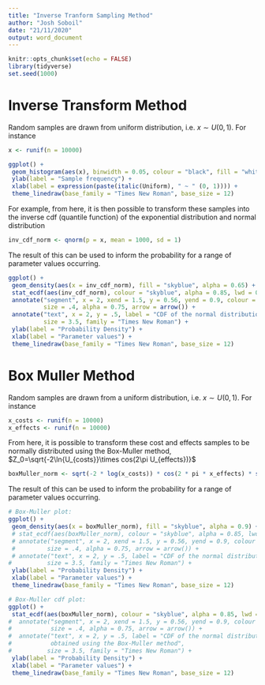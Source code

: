 ```yaml
---
title: "Inverse Tranform Sampling Method"
author: "Josh Soboil"
date: "21/11/2020"
output: word_document
---
```


```r
knitr::opts_chunk$set(echo = FALSE)
library(tidyverse)
set.seed(1000)
```

#  Inverse Transform Method

Random samples are drawn from uniform distribution, i.e. $x\sim  U(0, 1)$. For instance
```r
x <- runif(n = 10000)
```

```r
ggplot() + 
 geom_histogram(aes(x), binwidth = 0.05, colour = "black", fill = "white", alpha = 0.95) + 
 ylab(label = "Sample frequency") +
 xlab(label = expression(paste(italic(Uniform), " ~ " (0, 1)))) +
 theme_linedraw(base_family = "Times New Roman", base_size = 12)
```
For example, from here, it is then possible to transform these samples into the inverse cdf (quantile function) of the exponential distribution and normal distribution 
```r
inv_cdf_norm <- qnorm(p = x, mean = 1000, sd = 1)
```
The result of this can  be used to inform the probability for a range of parameter values occurring.
```r
ggplot() + 
 geom_density(aes(x = inv_cdf_norm), fill = "skyblue", alpha = 0.65) +
 stat_ecdf(aes(inv_cdf_norm), colour = "skyblue", alpha = 0.85, lwd = 0.95) + 
 annotate("segment", x = 2, xend = 1.5, y = 0.56, yend = 0.9, colour = "black", 
          size = .4, alpha = 0.75, arrow = arrow()) +
 annotate("text", x = 2, y = .5, label = "CDF of the normal distribution transformed \n obtained using the Inverse Transform sampling method",
          size = 3.5, family = "Times New Roman") +
 ylab(label = "Probability Density") +
 xlab(label = "Parameter values") +
 theme_linedraw(base_family = "Times New Roman", base_size = 12)
```


#  Box Muller Method
Random samples are drawn from a uniform distribution, i.e. $x\sim  U(0, 1)$. For instance
```r
x_costs <- runif(n = 10000)
x_effects <- runif(n = 10000)
```

From here, it is  possible to transform these cost and effects samples to be normally distributed using the Box-Muller method, $Z_0=\sqrt{-2\ln{U_{costs}}\times cos(2\pi U_{effects})}$
```r
boxMuller_norm <- sqrt(-2 * log(x_costs)) * cos(2 * pi * x_effects) * sqrt(300) + 1000
```
The result of this can  be used to inform the probability for a range of parameter values occurring.
```r
# Box-Muller plot:
ggplot() + 
 geom_density(aes(x = boxMuller_norm), fill = "skyblue", alpha = 0.9) +
 # stat_ecdf(aes(boxMuller_norm), colour = "skyblue", alpha = 0.85, lwd = 0.95) +
 # annotate("segment", x = 2, xend = 1.5, y = 0.56, yend = 0.9, colour = "black", 
 #         size = .4, alpha = 0.75, arrow = arrow()) +
 # annotate("text", x = 2, y = .5, label = "CDF of the normal distribution transformed \n obtained using the Box-Muller method",
#          size = 3.5, family = "Times New Roman") +
 ylab(label = "Probability Density") +
 xlab(label = "Parameter values") +
 theme_linedraw(base_family = "Times New Roman", base_size = 12)

# Box-Muller cdf plot:
ggplot() + 
 stat_ecdf(aes(boxMuller_norm), colour = "skyblue", alpha = 0.85, lwd = 0.95) +
#  annotate("segment", x = 2, xend = 1.5, y = 0.56, yend = 0.9, colour = "black",
#           size = .4, alpha = 0.75, arrow = arrow()) +
#  annotate("text", x = 2, y = .5, label = "CDF of the normal distribution transformed \n
#           obtained using the Box-Muller method",
#          size = 3.5, family = "Times New Roman") +
 ylab(label = "Probability Density") +
 xlab(label = "Parameter values") +
 theme_linedraw(base_family = "Times New Roman", base_size = 12)
```